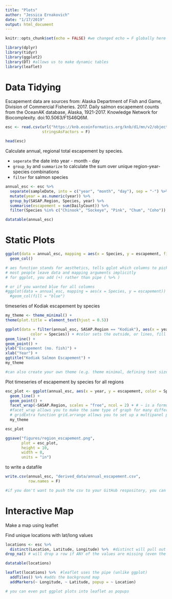 ```yaml
---
title: "Plots"
author: "Jessica Ernakovich"
date: "1/17/2019"
output: html_document
---
```


```r
knitr::opts_chunk$set(echo = FALSE) #we changed echo = F globally here so that we didn't have to show our R script
```

```r
library(dplyr)
library(tidyr)
library(ggplot2)
library(DT) #allows us to make dynamic tables
library(leaflet)
```

# Data Tidying

Escapement data are sources from: Alaska Department of Fish and Game, Division of Commercial Fisheries. 2017. Daily salmon escapement counts from the OceanAK database, Alaska, 1921-2017. Knowledge Network for Biocomplexity. doi:10.5063/F1S46Q6M.

```r
esc <- read.csv(url("https://knb.ecoinformatics.org/knb/d1/mn/v2/object/urn%3Auuid%3Af119a05b-bbe7-4aea-93c6-85434dcb1c5e", method = "libcurl"), 
                stringsAsFactors = F)

head(esc)
```


Calculate annual, regional total escapement by species.

* `seperate` the date into year - month - day
* `group_by` and `summarize` to calculate the sum over unique region-year-species combinations
* `filter` for salmon species



```r
annual_esc <- esc %>% 
  separate(sampleDate, into = c("year", "month", "day"), sep = "-") %>% 
  mutate(year = as.numeric(year)) %>% 
  group_by(SASAP.Region, Species, year) %>% 
  summarise(escapement = sum(DailyCount)) %>% 
  filter(Species %in% c("Chinook", "Sockeye", "Pink", "Chum", "Coho")) # %in% filters for any species in the list, so you don't have to do species = "Chinook" | species = "Chum" and so on)

```

```r
datatable(annual_esc)
```


# Static Plots

```r
ggplot(data = annual_esc, mapping = aes(x = Species, y = escapement, fill = SASAP.Region)) + 
  geom_col()

# aes function stands for aesthetics, tells gglot which columns to pick and how to map them onto the plot
# most people leave data and mapping arguments implicitly
# for ggplot, you add (+) rather than pipe ( %>% )

# or if you wanted blue for all columns 
#ggplot(data = annual_esc, mapping = aes(x = Species, y = escapement)) + 
  #geom_col(fill = "blue")
```

timeseries of Kodiak escapement by species

```r
my_theme <- theme_minimal() + 
theme(plot.title = element_text(hjust = 0.5))
```


```r
ggplot(data = filter(annual_esc, SASAP.Region == "Kodiak"), aes(x = year, y = escapement, 
           color = Species)) + #color sets the outside, or lines, fill sets fill
geom_line() + 
geom_point() + 
ylab("Escapement (no. fish)") + 
xlab("Year") + 
ggtitle("Kodiak Salmon Escapement") + 
my_theme

#can also create your own theme (e.g. theme minimal, defining text sizes, center justification, then call it at the top so you always have the same looking plot)
```


Plot timeseries of escapement by species for all regions

```r
esc_plot <- ggplot(annual_esc, aes(x = year, y = escapement, color = Species)) +
  geom_line() +
  geom_point() +
  facet_wrap(~SASAP.Region, scales = "free", ncol = 2) + # ~ is a formula in R that defines the independent ~ dependent variables
  #facet_wrap allows you to make the same type of graph for many different panels of data... the same plot
  # gridExtra function grid.arrange allows you to set up a multipanel plot, which is especially helpful if you need to make plots that are different
  my_theme

esc_plot

ggsave("figures/region_escapement.png", 
       plot = esc_plot, 
       height = 10, 
       width = 8, 
       units = "in")

```

to write a datafile

```r
write.csv(annual_esc, "derived_data/annual_escapement.csv", 
          row.names = F)

#if you don't want to push the csv to your GitHub respository, you can add this to your .gitignore file
```




# Interactive Map

Make a map using leaflet  

Find unique locations with lat/long values

```r
locations <- esc %>%
  distinct(Location, Latitude, Longitude) %>%  #distinct will pull out unique combinations of whatever values you give it
drop_na() # will drop a row if ANY of the values are missing (even the  uniqueID, here location)

datatable(locations)


```

```r
leaflet(locations) %>%  #leaflet uses the pipe (unlike ggplot)
  addTiles() %>% #adds the background map
  addMarkers(~ Longitude, ~ Latitude, popup = ~ Location)

# you can even put ggplot plots into leaflet as popups
```






